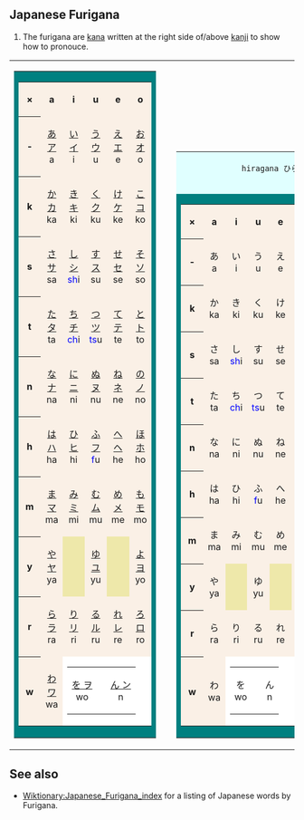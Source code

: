 ==Japanese Furigana==
#The furigana are [[kana]] written at the right side of/above [[kanji]] to show how to pronouce.

<table border=0 cellspacing=0 cellpadding=0>
<tr valign=bottom><td>
	<table border=0 cellspacing=0 cellpadding=0>
	<tr><td bgcolor=teal>
		<table border=0 cellspacing=1 cellpadding=4>
		<tr align=center bgcolor="linen">
			<th>&times;</th>
			<th>a</th>
			<th>i</th>
			<th>u</th>
			<th>e</th>
			<th>o</th>
		</tr>
		<tr align=center bgcolor="linen">
			<th>&nbsp;-&nbsp;</th>
			<td>[[Wiktionary:Japanese index あ|あ ア]]<br> a </td>
			<td>[[Wiktionary:Japanese index い|い イ]]<br> i </td>
			<td>[[Wiktionary:Japanese index う|う ウ]]<br> u </td>
			<td>[[Wiktionary:Japanese index え|え エ]]<br> e </td>
			<td>[[Wiktionary:Japanese index お|お オ]]<br> o </td>
		</tr>
		<tr align=center bgcolor="linen">
			<th>&nbsp;k&nbsp;</th>
			<td>[[Wiktionary:Japanese index か|か カ]]<br> ka </td>
			<td>[[Wiktionary:Japanese index き|き キ]]<br> ki </td>
			<td>[[Wiktionary:Japanese index く|く ク]]<br> ku </td>
			<td>[[Wiktionary:Japanese index け|け ケ]]<br> ke </td>
			<td>[[Wiktionary:Japanese index こ|こ コ]]<br> ko </td>
		</tr>
		<tr align=center valign=center bgcolor="linen">
			<th>&nbsp;s&nbsp;</th>
			<td>[[Wiktionary:Japanese index さ|さ サ]]<br> sa </td>
			<td>[[Wiktionary:Japanese index し|し シ]]<br>
					<font color=blue>sh</font>i</td>
			<td>[[Wiktionary:Japanese index す|す ス]]<br> su </td>
			<td>[[Wiktionary:Japanese index せ|せ セ]]<br> se </td>
			<td>[[Wiktionary:Japanese index そ|そ ソ]]<br> so </td>
		</tr>
		<tr align=center bgcolor="linen">
			<th>&nbsp;t&nbsp;</th>
			<td>[[Wiktionary:Japanese index た|た タ]]<br> ta </td>
			<td>[[Wiktionary:Japanese index ち|ち チ]]<br>
					<font color=blue>ch</font>i</td>
			<td>[[Wiktionary:Japanese index つ|つ ツ]]<br>
					<font color=blue>ts</font>u</td>
			<td>[[Wiktionary:Japanese index て|て テ]]<br> te </td>
			<td>[[Wiktionary:Japanese index と|と ト]]<br> to </td>
		</tr>
		<tr align=center bgcolor="linen">
			<th>&nbsp;n&nbsp;</th>
			<td>[[Wiktionary:Japanese index な|な ナ]]<br> na </td>
			<td>[[Wiktionary:Japanese index に|に ニ]]<br> ni </td>
			<td>[[Wiktionary:Japanese index ぬ|ぬ ヌ]]<br> nu </td>
			<td>[[Wiktionary:Japanese index ね|ね ネ]]<br> ne </td>
			<td>[[Wiktionary:Japanese index の|の ノ]]<br> no </td>
		</tr>
		<tr align=center bgcolor="linen">
			<th>&nbsp;h&nbsp;</th>
			<td>[[Wiktionary:Japanese index は|は ハ]]<br> ha </td>
			<td>[[Wiktionary:Japanese index ひ|ひ ヒ]]<br> hi </td>
			<td>[[Wiktionary:Japanese index ふ|ふ フ]]<br>
					<font color=blue>f</font>u</td>
			<td>[[Wiktionary:Japanese index へ|へ ヘ]]<br> he </td>
			<td>[[Wiktionary:Japanese index ほ|ほ ホ]]<br> ho </td>
		</tr>
		<tr align=center bgcolor="linen">
			<th>&nbsp;m&nbsp;</th>
			<td>[[Wiktionary:Japanese index ま|ま マ]]<br> ma </td>
			<td>[[Wiktionary:Japanese index み|み ミ]]<br> mi </td>
			<td>[[Wiktionary:Japanese index む|む ム]]<br> mu </td>
			<td>[[Wiktionary:Japanese index め|め メ]]<br> me </td>
			<td>[[Wiktionary:Japanese index も|も モ]]<br> mo </td>
		</tr>
		<tr align=center bgcolor="linen">
			<th>&nbsp;y&nbsp;</th>
			<td>[[Wiktionary:Japanese index や|や ヤ]]<br> ya </td>
			<td bgcolor="palegoldenrod">			</td>
			<td>[[Wiktionary:Japanese index ゆ|ゆ ユ]]<br> yu </td>
			<td bgcolor="palegoldenrod">			</td>
			<td>[[Wiktionary:Japanese index よ|よ ヨ]]<br> yo </td>
		</tr>
		<tr align=center bgcolor="linen">
			<th>&nbsp;r&nbsp;</th>
			<td>[[Wiktionary:Japanese index ら|ら ラ]]<br> ra </td>
			<td>[[Wiktionary:Japanese index り|り リ]]<br> ri </td>
			<td>[[Wiktionary:Japanese index る|る ル]]<br> ru </td>
			<td>[[Wiktionary:Japanese index れ|れ レ]]<br> re </td>
			<td>[[Wiktionary:Japanese index ろ|ろ ロ]]<br> ro </td>
		</tr>
		<tr align=center bgcolor="linen">
			<th>&nbsp;w&nbsp;</th>
			<td>[[Wiktionary:Japanese index わ|わ ワ]]<br> wa </td>
			<td colspan=4 bgcolor="white" align="right">
				<table border=0 cellspacing=0 cellpadding=1>
				<tr align=center>
				<td>[[Wiktionary:Japanese index を|を ヲ]]<br> wo </td>
				<td><br></td>
				<td>[[Wiktionary:Japanese index ん|ん ン]]<br> n	</td>
				</tr>
				</table>
			</td>
		</tr>
		</table>
	</td>
	</tr>
	</table>
</td><td>
&nbsp;
</td><td>
	<table border=0 cellspacing=0 cellpadding=0>
	<tr><td bgcolor=lightcyan colspan=6 align=right>
		 hiragana ひらがな
	</td>
	<tr><td bgcolor=teal>
		<table border=0 cellspacing=1 cellpadding=4>
		<tr align=center bgcolor="linen">
			<th>&times;</th>
			<th>&nbsp;a&nbsp;</th>
			<th>&nbsp;i&nbsp;</th>
			<th>&nbsp;u&nbsp;</th>
			<th>&nbsp;e&nbsp;</th>
			<th>&nbsp;o&nbsp;</th>
		</tr>
		<tr align=center bgcolor="linen">
			<th>&nbsp;-&nbsp;</th>
			<td>あ<br> a </td>
			<td>い<br> i </td>
			<td>う<br> u </td>
			<td>え<br> e </td>
			<td>お<br> o </td>
		</tr>
		<tr align=center bgcolor="linen">
			<th>&nbsp;k&nbsp;</th>
			<td>か<br> ka </td>
			<td>き<br> ki </td>
			<td>く<br> ku </td>
			<td>け<br> ke </td>
			<td>こ<br> ko </td>
		</tr>
		<tr align=center valign=center bgcolor="linen">
			<th>&nbsp;s&nbsp;</th>
			<td>さ<br> sa </td>
			<td>し<br>
					<font color=blue>sh</font>i</td>
			<td>す<br> su </td>
			<td>せ<br> se </td>
			<td>そ<br> so </td>
		</tr>
		<tr align=center bgcolor="linen">
			<th>&nbsp;t&nbsp;</th>
			<td>た<br> ta </td>
			<td>ち<br>
					<font color=blue>ch</font>i</td>
			<td>つ<br>
					<font color=blue>ts</font>u</td>
			<td>て<br> te </td>
			<td>と<br> to </td>
		</tr>
		<tr align=center bgcolor="linen">
			<th>&nbsp;n&nbsp;</th>
			<td>な<br> na </td>
			<td>に<br> ni </td>
			<td>ぬ<br> nu </td>
			<td>ね<br> ne </td>
			<td>の<br> no </td>
		</tr>
		<tr align=center bgcolor="linen">
			<th>&nbsp;h&nbsp;</th>
			<td>は<br> ha </td>
			<td>ひ<br> hi </td>
			<td>ふ<br>
					<font color=blue>f</font>u</td>
			<td>へ<br> he </td>
			<td>ほ<br> ho </td>
		</tr>
		<tr align=center bgcolor="linen">
			<th>&nbsp;m&nbsp;</th>
			<td>ま<br> ma </td>
			<td>み<br> mi </td>
			<td>む<br> mu </td>
			<td>め<br> me </td>
			<td>も<br> mo </td>
		</tr>
		<tr align=center bgcolor="linen">
			<th>&nbsp;y&nbsp;</th>
			<td>や<br> ya </td>
			<td bgcolor="palegoldenrod">			</td>
			<td>ゆ<br> yu </td>
			<td bgcolor="palegoldenrod">			</td>
			<td>よ<br> yo </td>
		</tr>
		<tr align=center bgcolor="linen">
			<th>&nbsp;r&nbsp;</th>
			<td>ら<br> ra </td>
			<td>り<br> ri </td>
			<td>る<br> ru </td>
			<td>れ<br> re </td>
			<td>ろ<br> ro </td>
		</tr>
		<tr align=center bgcolor="linen">
			<th>&nbsp;w&nbsp;</th>
			<td>わ<br> wa </td>
			<td colspan=4 bgcolor="white" align="right">
				<table border=0 cellspacing=0 cellpadding=1>
				<tr align=center>
				<td>を<br> wo </td>
				<td><br></td>
				<td>ん<br> n	</td>
				</tr>
				</table>
			</td>
		</tr>
		</table>
	</td>
	</tr>
	</table>
</td><td>
	&nbsp;
</td><td>
	<table border=0 cellspacing=0 cellpadding=0>
	<tr><td bgcolor=lightcyan colspan=6 align=right>
		 katakana カタカナ
	</td>
	<tr><td bgcolor=teal>
		<table border=0 cellspacing=1 cellpadding=4>
		<tr align=center bgcolor="linen">
			<th>&times;</th>
			<th>&nbsp;a&nbsp;</th>
			<th>&nbsp;i&nbsp;</th>
			<th>&nbsp;u&nbsp;</th>
			<th>&nbsp;e&nbsp;</th>
			<th>&nbsp;o&nbsp;</th>
		</tr>
		<tr align=center bgcolor="linen">
			<th>&nbsp;-&nbsp;</th>
			<td>ア<br> a </td>
			<td>イ<br> i </td>
			<td>ウ<br> u </td>
			<td>エ<br> e </td>
			<td>オ<br> o </td>
		</tr>
		<tr align=center bgcolor="linen">
			<th>&nbsp;k&nbsp;</th>
			<td>カ<br> ka </td>
			<td>キ<br> ki </td>
			<td>ク<br> ku </td>
			<td>ケ<br> ke </td>
			<td>コ<br> ko </td>
		</tr>
		<tr align=center valign=center bgcolor="linen">
			<th>&nbsp;s&nbsp;</th>
			<td>サ<br> sa </td>
			<td>シ<br>
					<font color=blue>sh</font>i</td>
			<td>ス<br> su </td>
			<td>セ<br> se </td>
			<td>ソ<br> so </td>
		</tr>
		<tr align=center bgcolor="linen">
			<th>&nbsp;t&nbsp;</th>
			<td>タ<br> ta </td>
			<td>チ<br>
					<font color=blue>ch</font>i</td>
			<td>ツ<br>
					<font color=blue>ts</font>u</td>
			<td>テ<br> te </td>
			<td>ト<br> to </td>
		</tr>
		<tr align=center bgcolor="linen">
			<th>&nbsp;n&nbsp;</th>
			<td>ナ<br> na </td>
			<td>ニ<br> ni </td>
			<td>ヌ<br> nu </td>
			<td>ネ<br> ne </td>
			<td>ノ<br> no </td>
		</tr>
		<tr align=center bgcolor="linen">
			<th>&nbsp;h&nbsp;</th>
			<td>ハ<br> ha </td>
			<td>ヒ<br> hi </td>
			<td>フ<br>
					<font color=blue>f</font>u</td>
			<td>ヘ<br> he </td>
			<td>ホ<br> ho </td>
		</tr>
		<tr align=center bgcolor="linen">
			<th>&nbsp;m&nbsp;</th>
			<td>マ<br> ma </td>
			<td>ミ<br> mi </td>
			<td>ム<br> mu </td>
			<td>メ<br> me </td>
			<td>モ<br> mo </td>
		</tr>
		<tr align=center bgcolor="linen">
			<th>&nbsp;y&nbsp;</th>
			<td>ヤ<br> ya </td>
			<td bgcolor="palegoldenrod">			</td>
			<td>ユ<br> yu </td>
			<td bgcolor="palegoldenrod">			</td>
			<td>ヨ<br> yo </td>
		</tr>
		<tr align=center bgcolor="linen">
			<th>&nbsp;r&nbsp;</th>
			<td>ラ<br> ra </td>
			<td>リ<br> ri </td>
			<td>ル<br> ru </td>
			<td>レ<br> re </td>
			<td>ロ<br> ro </td>
		</tr>
		<tr align=center bgcolor="linen">
			<th>&nbsp;w&nbsp;</th>
			<td>ワ<br> wa </td>
			<td colspan=4 bgcolor="white" align="right">
				<table border=0 cellspacing=0 cellpadding=1>
				<tr align=center>
				<td>ヲ<br> wo </td>
				<td><br></td>
				<td>ン<br> n	</td>
				</tr>
				</table>
			</td>
		</tr>
		</table>
	</td>
	</tr>
	</table>
</td></tr>
</table>

==See also==
* [[Wiktionary:Japanese_Furigana_index]] for a listing of Japanese words by Furigana.